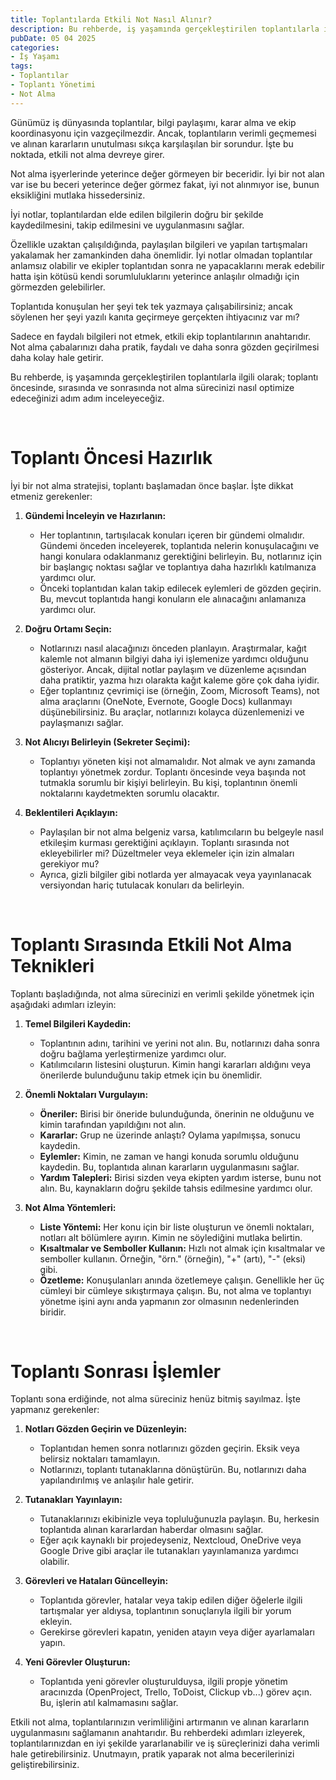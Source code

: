 ```yaml
---
title: Toplantılarda Etkili Not Nasıl Alınır?
description: Bu rehberde, iş yaşamında gerçekleştirilen toplantılarla ilgili olarak; toplantı öncesinde, sırasında ve sonrasında not alma sürecinizi nasıl optimize edeceğinizi adım adım inceleyeceğiz.
pubDate: 05 04 2025
categories:
- İş Yaşamı
tags:
- Toplantılar
- Toplantı Yönetimi
- Not Alma
---
```


Günümüz iş dünyasında toplantılar, bilgi paylaşımı, karar alma ve ekip koordinasyonu için vazgeçilmezdir. Ancak, toplantıların verimli geçmemesi ve alınan kararların unutulması sıkça karşılaşılan bir sorundur. İşte bu noktada, etkili not alma devreye girer.

Not alma işyerlerinde yeterince değer görmeyen bir beceridir. İyi bir not alan var ise bu beceri yeterince değer görmez fakat, iyi not alınmıyor ise, bunun eksikliğini mutlaka hissedersiniz.

İyi notlar, toplantılardan elde edilen bilgilerin doğru bir şekilde kaydedilmesini, takip edilmesini ve uygulanmasını sağlar.

Özellikle uzaktan çalışıldığında, paylaşılan bilgileri ve yapılan tartışmaları yakalamak her zamankinden daha önemlidir. İyi notlar olmadan toplantılar anlamsız olabilir ve ekipler toplantıdan sonra ne yapacaklarını merak edebilir hatta işin kötüsü kendi sorumluluklarını yeterince anlaşılır olmadığı için görmezden gelebilirler.

Toplantıda konuşulan her şeyi tek tek yazmaya çalışabilirsiniz; ancak söylenen her şeyi yazılı kanıta geçirmeye gerçekten ihtiyacınız var mı?

Sadece en faydalı bilgileri not etmek, etkili ekip toplantılarının anahtarıdır. Not alma çabalarınızı daha pratik, faydalı ve daha sonra gözden geçirilmesi daha kolay hale getirir.

Bu rehberde, iş yaşamında gerçekleştirilen toplantılarla ilgili olarak; toplantı öncesinde, sırasında ve sonrasında not alma sürecinizi nasıl optimize edeceğinizi adım adım inceleyeceğiz.

&nbsp;
# Toplantı Öncesi Hazırlık

İyi bir not alma stratejisi, toplantı başlamadan önce başlar. İşte dikkat etmeniz gerekenler:

1.  **Gündemi İnceleyin ve Hazırlanın:**
    
    - Her toplantının, tartışılacak konuları içeren bir gündemi olmalıdır. Gündemi önceden inceleyerek, toplantıda nelerin konuşulacağını ve hangi konulara odaklanmanız gerektiğini belirleyin. Bu, notlarınız için bir başlangıç noktası sağlar ve toplantıya daha hazırlıklı katılmanıza yardımcı olur.
    - Önceki toplantıdan kalan takip edilecek eylemleri de gözden geçirin. Bu, mevcut toplantıda hangi konuların ele alınacağını anlamanıza yardımcı olur.
2.  **Doğru Ortamı Seçin:**
    
    - Notlarınızı nasıl alacağınızı önceden planlayın. Araştırmalar, kağıt kalemle not almanın bilgiyi daha iyi işlemenize yardımcı olduğunu gösteriyor. Ancak, dijital notlar paylaşım ve düzenleme açısından daha pratiktir, yazma hızı olarakta kağıt kaleme göre çok daha iyidir.
    - Eğer toplantınız çevrimiçi ise (örneğin, Zoom, Microsoft Teams), not alma araçlarını (OneNote, Evernote, Google Docs) kullanmayı düşünebilirsiniz. Bu araçlar, notlarınızı kolayca düzenlemenizi ve paylaşmanızı sağlar.
3.  **Not Alıcıyı Belirleyin (Sekreter Seçimi):**
    
    - Toplantıyı yöneten kişi not almamalıdır. Not almak ve aynı zamanda toplantıyı yönetmek zordur. Toplantı öncesinde veya başında not tutmakla sorumlu bir kişiyi belirleyin. Bu kişi, toplantının önemli noktalarını kaydetmekten sorumlu olacaktır.
4.  **Beklentileri Açıklayın:**
    
    - Paylaşılan bir not alma belgeniz varsa, katılımcıların bu belgeyle nasıl etkileşim kurması gerektiğini açıklayın. Toplantı sırasında not ekleyebilirler mi? Düzeltmeler veya eklemeler için izin almaları gerekiyor mu?
    - Ayrıca, gizli bilgiler gibi notlarda yer almayacak veya yayınlanacak versiyondan hariç tutulacak konuları da belirleyin.

&nbsp;
# Toplantı Sırasında Etkili Not Alma Teknikleri

Toplantı başladığında, not alma sürecinizi en verimli şekilde yönetmek için aşağıdaki adımları izleyin:

1.  **Temel Bilgileri Kaydedin:**
    
    - Toplantının adını, tarihini ve yerini not alın. Bu, notlarınızı daha sonra doğru bağlama yerleştirmenize yardımcı olur.
    - Katılımcıların listesini oluşturun. Kimin hangi kararları aldığını veya önerilerde bulunduğunu takip etmek için bu önemlidir.
2.  **Önemli Noktaları Vurgulayın:**
    
    - **Öneriler:** Birisi bir öneride bulunduğunda, önerinin ne olduğunu ve kimin tarafından yapıldığını not alın.
    - **Kararlar:** Grup ne üzerinde anlaştı? Oylama yapılmışsa, sonucu kaydedin.
    - **Eylemler:** Kimin, ne zaman ve hangi konuda sorumlu olduğunu kaydedin. Bu, toplantıda alınan kararların uygulanmasını sağlar.
    - **Yardım Talepleri:** Birisi sizden veya ekipten yardım isterse, bunu not alın. Bu, kaynakların doğru şekilde tahsis edilmesine yardımcı olur.
3.  **Not Alma Yöntemleri:**
    
    - **Liste Yöntemi:** Her konu için bir liste oluşturun ve önemli noktaları, notları alt bölümlere ayırın. Kimin ne söylediğini mutlaka belirtin.
    - **Kısaltmalar ve Semboller Kullanın:** Hızlı not almak için kısaltmalar ve semboller kullanın. Örneğin, "örn." (örneğin), "+" (artı), "-" (eksi) gibi.
    - **Özetleme:** Konuşulanları anında özetlemeye çalışın. Genellikle her üç cümleyi bir cümleye sıkıştırmaya çalışın. Bu, not alma ve toplantıyı yönetme işini aynı anda yapmanın zor olmasının nedenlerinden biridir.

&nbsp;
# Toplantı Sonrası İşlemler

Toplantı sona erdiğinde, not alma süreciniz henüz bitmiş sayılmaz. İşte yapmanız gerekenler:

1.  **Notları Gözden Geçirin ve Düzenleyin:**
    
    - Toplantıdan hemen sonra notlarınızı gözden geçirin. Eksik veya belirsiz noktaları tamamlayın.
    - Notlarınızı, toplantı tutanaklarına dönüştürün. Bu, notlarınızı daha yapılandırılmış ve anlaşılır hale getirir.
2.  **Tutanakları Yayınlayın:**
    
    - Tutanaklarınızı ekibinizle veya topluluğunuzla paylaşın. Bu, herkesin toplantıda alınan kararlardan haberdar olmasını sağlar.
    - Eğer açık kaynaklı bir projedeyseniz, Nextcloud, OneDrive veya Google Drive gibi araçlar ile tutanakları yayınlamanıza yardımcı olabilir.
3.  **Görevleri ve Hataları Güncelleyin:**
    
    - Toplantıda görevler, hatalar veya takip edilen diğer öğelerle ilgili tartışmalar yer aldıysa, toplantının sonuçlarıyla ilgili bir yorum ekleyin.
    - Gerekirse görevleri kapatın, yeniden atayın veya diğer ayarlamaları yapın.
4.  **Yeni Görevler Oluşturun:**
    
    - Toplantıda yeni görevler oluşturulduysa, ilgili propje yönetim aracınızda (OpenProject, Trello, ToDoist, Clickup vb...) görev açın. Bu, işlerin atıl kalmamasını sağlar.

Etkili not alma, toplantılarınızın verimliliğini artırmanın ve alınan kararların uygulanmasını sağlamanın anahtarıdır. Bu rehberdeki adımları izleyerek, toplantılarınızdan en iyi şekilde yararlanabilir ve iş süreçlerinizi daha verimli hale getirebilirsiniz. Unutmayın, pratik yaparak not alma becerilerinizi geliştirebilirsiniz.